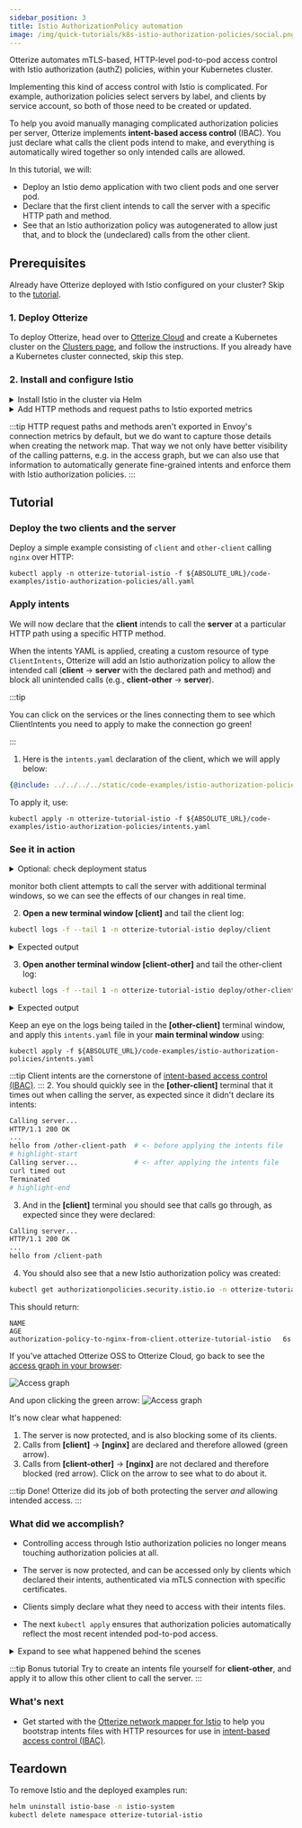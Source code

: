 ```yaml
---
sidebar_position: 3
title: Istio AuthorizationPolicy automation
image: /img/quick-tutorials/k8s-istio-authorization-policies/social.png
---
```



Otterize automates mTLS-based, HTTP-level pod-to-pod access control with Istio authorization (authZ) policies, within your Kubernetes cluster.

Implementing this kind of access control with Istio is complicated. For example, authorization policies select servers by label, and clients by service account, so both of those need to be created or updated.

To help you avoid manually managing complicated authorization policies per server, Otterize implements **intent-based access control** (IBAC).
You just declare what calls the client pods intend to make,
and everything is automatically wired together so only intended calls are allowed.

In this tutorial, we will:

- Deploy an Istio demo application with two client pods and one server pod.
- Declare that the first client intends to call the server with a specific HTTP path and method.
- See that an Istio authorization policy was autogenerated to allow just that, and to block the (undeclared) calls from the other client.

## Prerequisites

Already have Otterize deployed with Istio configured on your cluster? Skip to the [tutorial](#tutorial).

### 1. Deploy Otterize
To deploy Otterize, head over to [Otterize Cloud](https://app.otterize.com) and create a Kubernetes cluster on the [Clusters page](https://app.otterize.com/clusters), and follow the instructions. If you already have a Kubernetes cluster connected, skip this step.


### 2. Install and configure Istio

<details>
<summary>Install Istio in the cluster via Helm</summary>

{@include: ../../../_common/install-istio.md}

</details>
<details>
<summary>Add HTTP methods and request paths to Istio exported metrics</summary>

Apply this configuration in the `istio-system` namespace, propagating it to all namespaces covered by the mesh.

```
kubectl apply -f ${ABSOLUTE_URL}/code-examples/network-mapper/istio-telemetry-enablement.yaml -n istio-system
```

```yaml
{@include: ../../../../static/code-examples/network-mapper/istio-telemetry-enablement.yaml}
```

</details>

:::tip
HTTP request paths and methods aren't exported in Envoy's connection metrics by default, but we do want to capture those
details when creating the network map. That way we not only have better visibility of the calling patterns,
e.g. in the access graph, but we can also use that information to automatically generate fine-grained intents and
enforce them with Istio authorization policies.
:::

## Tutorial

### Deploy the two clients and the server

Deploy a simple example consisting of `client` and `other-client` calling `nginx` over HTTP:

```shell
kubectl apply -n otterize-tutorial-istio -f ${ABSOLUTE_URL}/code-examples/istio-authorization-policies/all.yaml
```

### Apply intents

We will now declare that the **client** intends to call the **server** at a particular HTTP path using a specific HTTP method.

When the intents YAML is applied, creating a custom resource of type `ClientIntents`,
Otterize will add an Istio authorization policy to allow the intended call
(**client** &rarr; **server** with the declared path and method) and block all unintended calls (e.g., **client-other** &rarr; **server**).

:::tip

You can click on the services or the lines connecting them to see which ClientIntents you need to apply to make the connection go green!

:::

1. Here is the `intents.yaml` declaration of the client, which we will apply below:

```yaml
{@include: ../../../../static/code-examples/istio-authorization-policies/intents.yaml}
```

To apply it, use:
```shell
kubectl apply -n otterize-tutorial-istio -f ${ABSOLUTE_URL}/code-examples/istio-authorization-policies/intents.yaml
```
### See it in action

<details>
<summary>Optional: check deployment status</summary>
Check that the client and server pods were deployed

```bash
kubectl get pods -n otterize-tutorial-istio
```

You should see

```
NAME                           READY   STATUS    RESTARTS   AGE
client-68b775f766-749r4         2/2     Running   0          32s
nginx-c646898-2lq7l             2/2     Running   0          32s
other-client-74cc54f7b5-9rctd   2/2     Running   0          32s
```

</details>

monitor both client attempts to call the server with additional terminal windows,
so we can see the effects of our changes in real time.

2. **Open a new terminal window [client]** and tail the client log:

```bash
kubectl logs -f --tail 1 -n otterize-tutorial-istio deploy/client
```

<details>
<summary>Expected output</summary>

At this point the client should be able to communicate with the server:

```
Calling server...
HTTP/1.1 200 OK
...
hello from /client-path
```

</details>

3. **Open another terminal window [client-other]** and tail the other-client log:

```bash
kubectl logs -f --tail 1 -n otterize-tutorial-istio deploy/other-client
```

<details>
<summary>Expected output</summary>

At this point the client should be able to communicate with the server:

```
Calling server...
HTTP/1.1 200 OK
...
hello from /other-client-path
```

</details>

Keep an eye on the logs being tailed in the **[other-client]** terminal window,
and apply this `intents.yaml` file in your **main terminal window** using:

```shell
kubectl apply -f ${ABSOLUTE_URL}/code-examples/istio-authorization-policies/intents.yaml
```

:::tip
Client intents are the cornerstone of [intent-based access control (IBAC)](/intent-based-access-control).
::: 2. You should quickly see in the **[other-client]** terminal that it times out when calling the server,
as expected since it didn't declare its intents:

```bash
Calling server...
HTTP/1.1 200 OK
...
hello from /other-client-path  # <- before applying the intents file
# highlight-start
Calling server...              # <- after applying the intents file
curl timed out
Terminated
# highlight-end
```

3. And in the **[client]** terminal you should see that calls go through, as expected since they were declared:

```bash
Calling server...
HTTP/1.1 200 OK
...
hello from /client-path
```

4. You should also see that a new Istio authorization policy was created:

```bash
kubectl get authorizationpolicies.security.istio.io -n otterize-tutorial-istio
```

This should return:

```
NAME                                                                AGE
authorization-policy-to-nginx-from-client.otterize-tutorial-istio   6s
```

If you've attached Otterize OSS to Otterize Cloud, go back to see the [access graph in your browser](https://app.otterize.com):

![Access graph](/img/quick-tutorials/k8s-istio-authorization-policies/protected.png)

And upon clicking the green arrow:
![Access graph](/img/quick-tutorials/k8s-istio-authorization-policies/protected-edge.png)

It's now clear what happened:

1. The server is now protected, and is also blocking some of its clients.
2. Calls from **[client]** &rarr; **[nginx]** are declared and therefore allowed (green arrow).
3. Calls from **[client-other]** &rarr; **[nginx]** are not declared and therefore blocked (red arrow). Click on the arrow to see what to do about it.

:::tip Done!
Otterize did its job of both protecting the server _and_ allowing intended access.
:::

### What did we accomplish?

- Controlling access through Istio authorization policies no longer means touching authorization policies at all.

- The server is now protected, and can be accessed only by clients which declared their intents, authenticated via mTLS connection with specific certificates.

- Clients simply declare what they need to access with their intents files.

- The next `kubectl apply` ensures that authorization policies automatically reflect the most recent intended pod-to-pod access.

<details>
<summary>Expand to see what happened behind the scenes</summary>

Otterize generated a specific Istio authorization policy on the ingress of the pod of the server, allowing the server to
be accessed by the pod of the client, based on that client's declared intent. Otterize uses labels to define the authorization policy and associate it
with a server in a namespace, and uses service accounts to identify clients, as Istio requires. This happens as follows:

1. The server's pod is given a label `intents.otterize.com/server` whose value uniquely represents that server.
   The Istio authorization policy stipulates that it applies to the ingress of server pods with this label.
2. The client's service account is looked up through its pod, and used in the policy.
   The authorization policy stipulates that only services with this service account can access the server.
   In the event that the service account is shared by multiple services, an Event is placed on the `ClientIntent` to warn about this, which is also picked up as a warning in Otterize Cloud, if connected.

Otterize saved us from doing all this work: by simply declaring the client's intents in `intents.yaml`,
all the appropriate configuration was managed automatically behind the scenes.

[Learn more about Istio authorization policies and Otterize](/reference/configuration/intents-operator#istio-authorizationpolicy).

</details>

:::tip Bonus tutorial
Try to create an intents file yourself for **client-other**, and apply it to allow this other client to call the server.
:::

### What's next

- Get started with the [Otterize network mapper for Istio](/quickstart/visualization/k8s-istio-watcher) to help you bootstrap intents files with HTTP resources
  for use in [intent-based access control (IBAC)](/intent-based-access-control).

## Teardown

To remove Istio and the deployed examples run:

```bash
helm uninstall istio-base -n istio-system
kubectl delete namespace otterize-tutorial-istio
```
